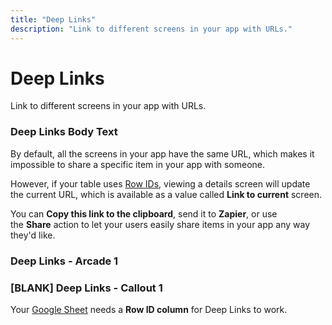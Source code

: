 ```yaml
---
title: "Deep Links"
description: "Link to different screens in your app with URLs."
---
```


# Deep Links

Link to different screens in your app with URLs.

### Deep Links Body Text

By default, all the screens in your app have the same URL, which makes it impossible to share a specific item in your app with someone.

However, if your table uses [Row IDs](/row-id-column), viewing a details screen will update the current URL, which is available as a value called **Link to current** screen.

You can **Copy this link to the clipboard**, send it to **Zapier**, or use the **Share** action to let your users easily share items in your app any way they'd like.

### Deep Links - Arcade 1

### [BLANK] Deep Links - Callout 1

Your [Google Sheet](/essentials/data-sources/google-sheets) needs a **Row ID column** for Deep Links to work. 

